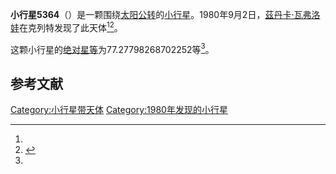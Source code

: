 {{Infobox planet
| bgcolour = #FFFFC0
| name = 5364
| symbol = 
| image = 
| caption = 
| discovery = yes
| discovery_ref = 
| discoverer = [[茲丹卡·瓦弗洛娃|茲丹卡·瓦弗洛娃]]
| discovery_site = [[克列特|克列特]] 
| discovered = 1980年9月2日
| designations = yes
| mp_name = 
| named_after = 
| alt_names = 1980 RC1/ 1986 CA2
| mp_category = [[主带小行星|主带小行星]]
| orbit_ref = <ref name="a">[http://ssd.jpl.nasa.gov/sbdb.cgi?sstr=5364 5364] {{Wayback|url=http://ssd.jpl.nasa.gov/sbdb.cgi?sstr=5364 |date=20201124020505 }}，小行星數據庫瀏覽器（JPL Small-Body Database Browser）－[[美国国家航空航天局|美国国家航空航天局]]喷气推进实验室</ref>
| epoch = 2456400.5 (2013年4月18日更新)
| aphelion = {{convert|2.952614826846752|AU|km|3|abbr=on|lk=out}}
| perihelion = {{convert|1.960772631099978|AU|km|3|abbr=on}}
| semimajor = {{convert|2.456693728973365|AU|km|3|abbr=on}}
| eccentricity = 0.201865252
| period = 1406.452122 [[日|日]]<br />3.85[[儒略年|儒略年]]
| avg_speed = 
| inclination = 3.111588970932742
| asc_node = 281.4262883914961
| mean_anomaly = 
| arg_peri = 77.27798268702252
| satellites = 
| physical_characteristics = yes
| dimensions = 
| mass = 
| density = 
| surface_grav = 
| escape_velocity = 
| sidereal_day = 
| axial_tilt = 
| pole_ecliptic_lat = 
| pole_ecliptic_lon = 
| albedo = 
| temperatures= 
| temp_name1 = 
| mean_temp_1 = 
| max_temp_1 = 
| temp_name2 = 
| max_temp_2 = 
| spectral_type = 
| abs_magnitude = 77.27798268702252
}}

'''小行星5364'''（{{lang-en|5364}}）是一颗围绕[[太阳|太阳]][[公转|公转]]的[[小行星|小行星]]。1980年9月2日，[[茲丹卡·瓦弗洛娃|茲丹卡·瓦弗洛娃]]在克列特发现了此天体<ref name="a" /><ref>{{cite news|title=小行星列表|url=http://cfa-www.harvard.edu/iau/lists/NumberedMPs.txt|accessdate=2013-07-08|newspaper=哈佛大学|archive-date=2008-05-17|archive-url=https://web.archive.org/web/20080517010638/http://cfa-www.harvard.edu/iau/lists/NumberedMPs.txt|dead-url=no}}</ref>。

这颗小行星的[[绝对星等|绝对星等]]为77.27798268702252等<ref name="a" />。

==参考文献==
{{reflist}}
{{Minor Planet Number|[[小行星5363|小行星5363]]|[[小行星5365|小行星5365]]}}

{{小天体}}

[[Category:小行星带天体|Category:小行星带天体]]
[[Category:1980年发现的小行星|Category:1980年发现的小行星]]

{{asteroid-stub}}